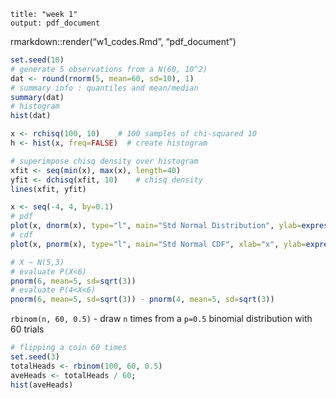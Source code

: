 ```
title: "week 1"
output: pdf_document
```
rmarkdown::render("w1_codes.Rmd", "pdf_document")

```r
set.seed(10)
# generate 5 observations from a N(60, 10^2)
dat <- round(rnorm(5, mean=60, sd=10), 1)
# summary info : quantiles and mean/median
summary(dat)
# histogram 
hist(dat)
```



```r
x <- rchisq(100, 10)    # 100 samples of chi-squared 10
h <- hist(x, freq=FALSE)  # create histogram

# superimpose chisq density over histogram
xfit <- seq(min(x), max(x), length=40)
yfit <- dchisq(xfit, 10)    # chisq density
lines(xfit, yfit)
```


```r
x <- seq(-4, 4, by=0.1)
# pdf
plot(x, dnorm(x), type="l", main="Std Normal Distribution", ylab=expression(paste(phi(x))))
# cdf
plot(x, pnorm(x), type="l", main="Std Normal CDF", xlab="x", ylab=expression(paste(Phi(x))))
```


```r
# X ~ N(5,3)        
# evaluate P(X<6)
pnorm(6, mean=5, sd=sqrt(3))
# evaluate P(4<X<6)
pnorm(6, mean=5, sd=sqrt(3)) - pnorm(4, mean=5, sd=sqrt(3))
```



`rbinom(n, 60, 0.5)` 
    - draw `n` times from a `p=0.5` binomial distribution with 60 trials

```r
# flipping a coin 60 times 
set.seed(3)
totalHeads <- rbinom(100, 60, 0.5) 
aveHeads <- totalHeads / 60;
hist(aveHeads)
```












